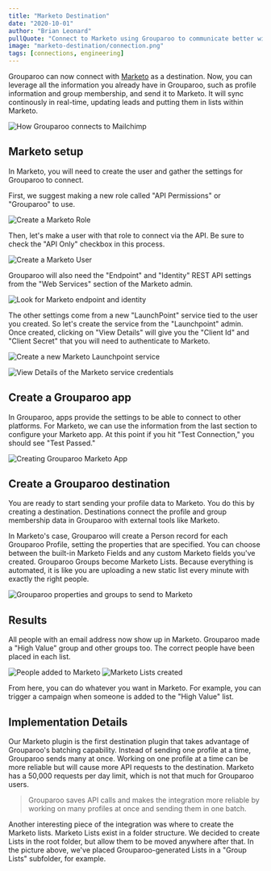 ```yaml
---
title: "Marketo Destination"
date: "2020-10-01"
author: "Brian Leonard"
pullQuote: "Connect to Marketo using Grouparoo to communicate better with your customers."
image: "marketo-destination/connection.png"
tags: [connections, engineering]
---
```


Grouparoo can now connect with [Marketo](https://www.marketo.com) as a destination. Now, you can leverage all the information you already have in Grouparoo, such as profile information and group membership, and send it to Marketo. It will sync continously in real-time, updating leads and putting them in lists within Marketo.

<Image
  centered
  maxHeight={300}
  alt="How Grouparoo connects to Mailchimp"
  src="marketo-destination/connection.png"
/>

## Marketo setup

In Marketo, you will need to create the user and gather the settings for Grouparoo to connect.

First, we suggest making a new role called "API Permissions" or "Grouparoo" to use.

<Image
  centered
  maxWidth={500}
  alt="Create a Marketo Role"
  src="marketo-destination/marketo-role.png"
/>

Then, let's make a user with that role to connect via the API. Be sure to check the "API Only" checkbox in this process.

<Image
  centered
  maxWidth={500}
  alt="Create a Marketo User"
  src="marketo-destination/marketo-user.png"
/>

Grouparoo will also need the "Endpoint" and "Identity" REST API settings from the "Web Services" section of the Marketo admin.

<Image
  centered
  maxWidth={500}
  alt="Look for Marketo endpoint and identity"
  src="marketo-destination/marketo-web-services.png"
/>

The other settings come from a new "LaunchPoint" service tied to the user you created. So let's create the service from the "Launchpoint" admin. Once created, clicking on "View Details" will give you the "Client Id" and "Client Secret" that you will need to authenticate to Marketo.

<Image
  centered
  maxWidth={500}
  alt="Create a new Marketo Launchpoint service"
  src="marketo-destination/marketo-service.png"
/>

<Image
  centered
  maxWidth={500}
  alt="View Details of the Marketo service credentials"
  src="marketo-destination/marketo-credentials.png"
/>

## Create a Grouparoo app

In Grouparoo, apps provide the settings to be able to connect to other platforms. For Marketo, we can use the information from the last section to configure your Marketo app. At this point if you hit "Test Connection," you should see "Test Passed."

<Image
  centered
  maxWidth={500}
  alt="Creating Grouparoo Marketo App"
  src="marketo-destination/create-app.png"
/>

## Create a Grouparoo destination

You are ready to start sending your profile data to Marketo. You do this by creating a destination. Destinations connect the profile and group membership data in Grouparoo with external tools like Marketo.

In Marketo's case, Grouparoo will create a Person record for each Grouparoo Profile, setting the properties that are specified. You can choose between the built-in Marketo Fields and any custom Marketo fields you've created. Grouparoo Groups become Marketo Lists. Because everything is automated, it is like you are uploading a new static list every minute with exactly the right people.

<Image
  centered
  maxHeight={500}
  alt="Grouparoo properties and groups to send to Marketo"
  src="marketo-destination/destination-mapping.png"
/>

## Results

All people with an email address now show up in Marketo. Grouparoo made a "High Value" group and other groups too. The correct people have been placed in each list.

<Image
  centered
  maxWidth={500}
  alt="People added to Marketo"
  src="marketo-destination/marketo-people.png"
/>
<Image
  centered
  maxWidth={500}
  alt="Marketo Lists created"
  src="marketo-destination/marketo-lists.png"
/>

From here, you can do whatever you want in Marketo. For example, you can trigger a campaign when someone is added to the "High Value" list.

## Implementation Details

Our Marketo plugin is the first destination plugin that takes advantage of Grouparoo's batching capability. Instead of sending one profile at a time, Grouparoo sends many at once. Working on one profile at a time can be more reliable but will cause more API requests to the destination. Marketo has a 50,000 requests per day limit, which is not that much for Grouparoo users.

> Grouparoo saves API calls and makes the integration more reliable by working on many profiles at once and sending them in one batch.

Another interesting piece of the integration was where to create the Marketo lists. Marketo Lists exist in a folder structure. We decided to create Lists in the root folder, but allow them to be moved anywhere after that. In the picture above, we've placed Grouparoo-generated Lists in a "Group Lists" subfolder, for example.
